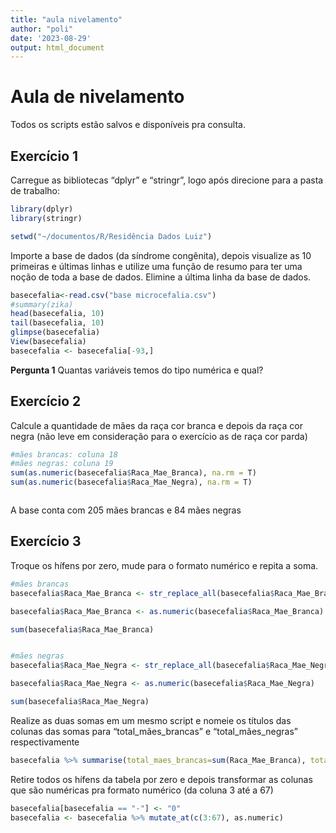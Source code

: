 ```yaml
---
title: "aula nivelamento"
author: "poli"
date: '2023-08-29'
output: html_document
---
```


# Aula de nivelamento

Todos os scripts estão salvos e disponíveis pra consulta. 

## Exercício 1

Carregue as bibliotecas "dplyr" e "stringr", logo após direcione para a pasta de trabalho:
```r
library(dplyr)
library(stringr)

setwd("~/documentos/R/Residência Dados Luiz")
```

Importe a base de dados (da síndrome congênita), depois visualize as 10 primeiras e últimas linhas e utilize uma função de resumo para ter uma noção de toda a base de dados.
Elimine a última linha da base de dados.
```r
basecefalia<-read.csv("base microcefalia.csv")
#summary(zika)
head(basecefalia, 10)
tail(basecefalia, 10)
glimpse(basecefalia)
View(basecefalia)
basecefalia <- basecefalia[-93,]
```

**Pergunta 1**
Quantas variáveis temos do tipo numérica e qual?

## Exercício 2

Calcule a quantidade de mães da raça cor branca e depois da raça cor negra (não leve em consideração para o exercício as de raça cor parda)
```r
#mães brancas: coluna 18
#mães negras: coluna 19
sum(as.numeric(basecefalia$Raca_Mae_Branca), na.rm = T)
sum(as.numeric(basecefalia$Raca_Mae_Negra), na.rm = T)
```


```r

```
A base conta com 205 mães brancas e 84 mães negras

## Exercício 3

Troque os hífens por zero, mude para o formato numérico e repita a soma. 
```r
#mães brancas
basecefalia$Raca_Mae_Branca <- str_replace_all(basecefalia$Raca_Mae_Branca, "-", "0")

basecefalia$Raca_Mae_Branca <- as.numeric(basecefalia$Raca_Mae_Branca)

sum(basecefalia$Raca_Mae_Branca)


#mães negras
basecefalia$Raca_Mae_Negra <- str_replace_all(basecefalia$Raca_Mae_Negra, "-", "0")

basecefalia$Raca_Mae_Negra <- as.numeric(basecefalia$Raca_Mae_Negra)

sum(basecefalia$Raca_Mae_Negra)
```


Realize as duas somas em um mesmo script e nomeie os títulos das colunas das somas para "total_mães_brancas" e "total_mães_negras" respectivamente
```r
basecefalia %>% summarise(total_maes_brancas=sum(Raca_Mae_Branca), total_maes_negras=sum(Raca_Mae_Negra))
```

Retire todos os hífens da tabela por zero e depois transformar as colunas que são numéricas pra formato numérico (da coluna 3 até a 67)
```r
basecefalia[basecefalia == "-"] <- "0"
basecefalia <- basecefalia %>% mutate_at(c(3:67), as.numeric)
```
